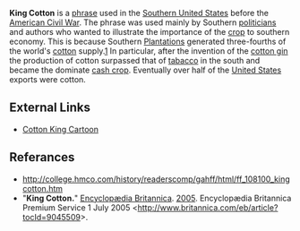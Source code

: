 '''King Cotton''' is a [[phrase]] used in the [[Southern United States]] before the [[American Civil War]].  The phrase was used mainly by Southern [[politician]]s and authors who wanted to illustrate the importance of the [[crop]] to southern economy. This is because Southern [[Plantation|Plantations]] generated three-fourths of the world's [[cotton]] supply.[http://college.hmco.com/history/readerscomp/gahff/html/ff_108100_kingcotton.htm]  In particular, after the invention of the [[cotton gin]] the production of cotton surpassed that of [[tabacco]] in the south and became the dominate [[cash crop]].  Eventually over half of the [[United States]] exports were cotton. 

{{Lang-stub}}
==External Links==
* [http://www.sonofthesouth.net/leefoundation/civil-war/1861/september/king-cotton.htm Cotton King Cartoon]

==Referances==

*http://college.hmco.com/history/readerscomp/gahff/html/ff_108100_kingcotton.htm
*"'''King Cotton.'''" <u>[[Encyclopædia Britannica]]</u>. [[2005]]. Encyclopædia Britannica Premium Service 1 July 2005 <http://www.britannica.com/eb/article?tocId=9045509>.